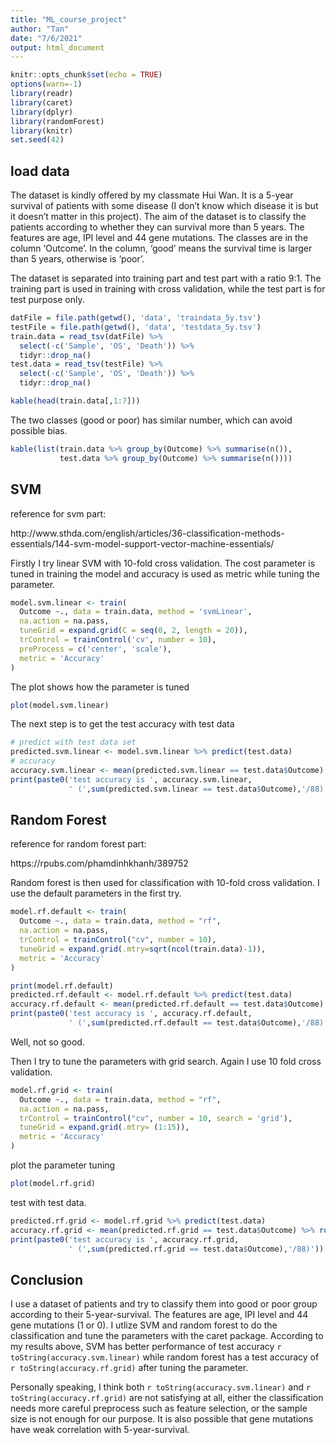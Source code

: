 ```yaml
---
title: "ML_course_project"
author: "Tan"
date: "7/6/2021"
output: html_document
---
```


```r
knitr::opts_chunk$set(echo = TRUE)
options(warn=-1)
library(readr)
library(caret)
library(dplyr)
library(randomForest)
library(knitr)
set.seed(42)
```

## load data

The dataset is kindly offered by my classmate Hui Wan. It is a 5-year survival of patients with some disease (I don't know which disease it is but it doesn't matter in this project). The aim of the dataset is to classify the patients according to whether they can survival more than 5 years. The features are age, IPI level and 44 gene mutations. The classes are in the column 'Outcome'. In the column, 'good' means the survival time is larger than 5 years, otherwise is 'poor'.

The dataset is separated into training part and test part with a ratio 9:1. The training part is used in training with cross validation, while the test part is for test purpose only.  

```r
datFile = file.path(getwd(), 'data', 'traindata_5y.tsv')
testFile = file.path(getwd(), 'data', 'testdata_5y.tsv')
train.data = read_tsv(datFile) %>%
  select(-c('Sample', 'OS', 'Death')) %>%
  tidyr::drop_na()
test.data = read_tsv(testFile) %>%
  select(-c('Sample', 'OS', 'Death')) %>%
  tidyr::drop_na()

kable(head(train.data[,1:7]))
```

The two classes (good or poor) has similar number, which can avoid possible bias.

```r
kable(list(train.data %>% group_by(Outcome) %>% summarise(n()),
           test.data %>% group_by(Outcome) %>% summarise(n())))
```

## SVM

reference for svm part: 

http://www.sthda.com/english/articles/36-classification-methods-essentials/144-svm-model-support-vector-machine-essentials/

Firstly I try linear SVM with 10-fold cross validation. The cost parameter is tuned in training the model and accuracy is used as metric while tuning the parameter.

```r
model.svm.linear <- train(
  Outcome ~., data = train.data, method = 'svmLinear',
  na.action = na.pass,
  tuneGrid = expand.grid(C = seq(0, 2, length = 20)),
  trControl = trainControl('cv', number = 10),
  preProcess = c('center', 'scale'),
  metric = 'Accuracy'
)
```

The plot shows how the parameter is tuned

```r
plot(model.svm.linear)
```

The next step is to get the test accuracy with test data

```r
# predict with test data set
predicted.svm.linear <- model.svm.linear %>% predict(test.data)
# accuracy
accuracy.svm.linear <- mean(predicted.svm.linear == test.data$Outcome) %>% round(digits = 2)
print(paste0('test accuracy is ', accuracy.svm.linear,
             ' (',sum(predicted.svm.linear == test.data$Outcome),'/88)'))
```

## Random Forest

reference for random forest part: 

https://rpubs.com/phamdinhkhanh/389752

Random forest is then used for classification with 10-fold cross validation. I use the default parameters in the first try.

```r
model.rf.default <- train(
  Outcome ~., data = train.data, method = "rf",
  na.action = na.pass,
  trControl = trainControl("cv", number = 10),
  tuneGrid = expand.grid(.mtry=sqrt(ncol(train.data)-1)),
  metric = 'Accuracy'
)
```
```r
print(model.rf.default)
predicted.rf.default <- model.rf.default %>% predict(test.data)
accuracy.rf.default <- mean(predicted.rf.default == test.data$Outcome) %>% round(digits = 2)
print(paste0('test accuracy is ', accuracy.rf.default,
             ' (',sum(predicted.rf.default == test.data$Outcome),'/88)'))
```

Well, not so good. 

Then I try to tune the parameters with grid search. Again I use 10 fold cross validation.

```r
model.rf.grid <- train(
  Outcome ~., data = train.data, method = "rf",
  na.action = na.pass,
  trControl = trainControl("cv", number = 10, search = 'grid'),
  tuneGrid = expand.grid(.mtry= (1:15)),
  metric = 'Accuracy'
)
```
plot the parameter tuning
```r
plot(model.rf.grid)
```
test with test data. 
```r
predicted.rf.grid <- model.rf.grid %>% predict(test.data)
accuracy.rf.grid <- mean(predicted.rf.grid == test.data$Outcome) %>% round(digits = 2)
print(paste0('test accuracy is ', accuracy.rf.grid,
             ' (',sum(predicted.rf.grid == test.data$Outcome),'/88)'))
```
## Conclusion

I use a dataset of patients and try to classify them into good or poor group according to their 5-year-survival. The features are age, IPI level  and 44 gene mutations (1 or 0). I utlize SVM and random forest to do the classification and tune the parameters with the caret package. According to my results above, SVM has better performance of test accuracy `r toString(accuracy.svm.linear)` while random forest has a test accuracy of `r toString(accuracy.rf.grid)` after tuning the parameter. 

Personally speaking, I think both `r toString(accuracy.svm.linear)` and `r toString(accuracy.rf.grid)` are not satisfying at all, either the classification needs more careful preprocess such as feature selection, or the sample size is not enough for our purpose. It is also possible that gene mutations have weak correlation with 5-year-survival.




